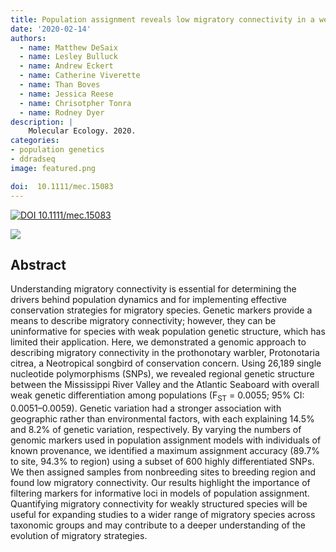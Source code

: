 ```yaml
---
title: Population assignment reveals low migratory connectivity in a weakly structured songbird
date: '2020-02-14'
authors:
  - name: Matthew DeSaix
  - name: Lesley Bulluck
  - name: Andrew Eckert
  - name: Catherine Viverette
  - name: Than Boves
  - name: Jessica Reese
  - name: Chrisotpher Tonra
  - name: Rodney Dyer
description: |
    Molecular Ecology. 2020.  
categories: 
- population genetics
- ddradseq
image: featured.png

doi:  10.1111/mec.15083
---
```


 [![ DOI 10.1111/mec.15083](https://img.shields.io/badge/DOI-474747.svg)](https://doi.org/10.1111/mec.15083)

![]( featured.png )

## Abstract

Understanding migratory connectivity is essential for determining the drivers behind population dynamics and for implementing effective conservation strategies for migratory species. Genetic markers provide a means to describe migratory connectivity; however, they can be uninformative for species with weak population genetic structure, which has limited their application. Here, we demonstrated a genomic approach to describing migratory connectivity in the prothonotary warbler, Protonotaria citrea, a Neotropical songbird of conservation concern. Using 26,189 single nucleotide polymorphisms (SNPs), we revealed regional genetic structure between the Mississippi River Valley and the Atlantic Seaboard with overall weak genetic differentiation among populations (F<sub>ST</sub> = 0.0055; 95% CI: 0.0051–0.0059). Genetic variation had a stronger association with geographic rather than environmental factors, with each explaining 14.5% and 8.2% of genetic variation, respectively. By varying the numbers of genomic markers used in population assignment models with individuals of known provenance, we identified a maximum assignment accuracy (89.7% to site, 94.3% to region) using a subset of 600 highly differentiated SNPs. We then assigned samples from nonbreeding sites to breeding region and found low migratory connectivity. Our results highlight the importance of filtering markers for informative loci in models of population assignment. Quantifying migratory connectivity for weakly structured species will be useful for expanding studies to a wider range of migratory species across taxonomic groups and may contribute to a deeper understanding of the evolution of migratory strategies.

